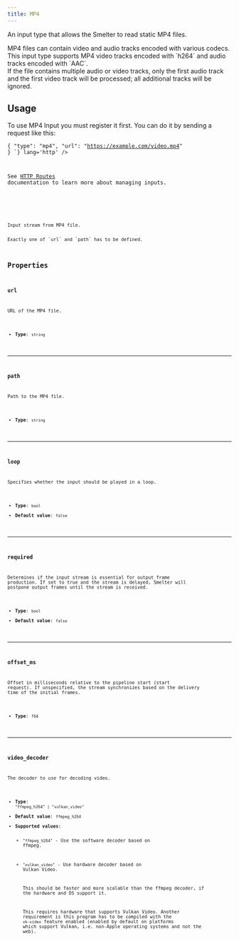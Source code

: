 ```yaml
---
title: MP4
---
```


An input type that allows the Smelter to read static MP4 files.

<Aside>MP4 files can contain video and audio tracks encoded with various codecs. This input type supports MP4 video tracks encoded with `h264` and audio tracks encoded with `AAC`.</Aside>
<Aside type='caution'>If the file contains multiple audio or video tracks, only the first audio track and the first video track will be processed; all additional tracks will be ignored.</Aside>

## Usage

To use MP4 Input you must register it first. You can do it by sending a request like this:

<CollapsibleDetails summaryTitle='Example request' open>
<Code code={`
POST: /api/input/:input_id/register
Content-Type: application/json

{
    "type": "mp4",
    "url": "https://example.com/video.mp4"
}
`} lang='http' />
</CollapsibleDetails>

See [HTTP Routes](/http-api/routes#inputs-configuration) documentation to learn more about managing inputs.

<CollapsibleDetails summaryTitle='Type definition' open>
<Code code={`
type Mp4Input = {
    url?: string;
    path?: string;
    loop?: bool;
    required?: bool;
    offset_ms?: f64;
    video_decoder?: "ffmpeg_h264" | "vulkan_video";
}
`} lang='tsx' />
</CollapsibleDetails>

Input stream from MP4 file.
<Aside>Exactly one of `url` and `path` has to be defined.</Aside>

## Properties

### url
URL of the MP4 file.

- **Type**: `string`

---

### path
Path to the MP4 file.

- **Type**: `string`

---

### loop
Specifies whether the input should be played in a loop.

- **Type**: `bool`
- **Default value**: `false`

---

### required
Determines if the input stream is essential for output frame production. If set to true and the stream is delayed, Smelter will postpone output frames until the stream is received.
- **Type**: `bool`
- **Default value**: `false`

---

### offset_ms
Offset in milliseconds relative to the pipeline start (start request). If unspecified, the stream synchronizes based on the delivery time of the initial frames.

- **Type**: `f64`

---

### video_decoder
The decoder to use for decoding video.

- **Type**: `"ffmpeg_h264" | "vulkan_video"`
- **Default value**: `ffmpeg_h264`
- **Supported values**:
  - `"ffmpeg_h264"` - Use the software decoder based on ffmpeg.
  - `"vulkan_video"` - Use hardware decoder based on Vulkan Video.
    
    This should be faster and more scalable than the ffmpeg decoder, if the hardware and OS
    support it.

    This requires hardware that supports Vulkan Video. Another requirement is this program has
    to be compiled with the `vk-video` feature enabled (enabled by default on platforms which
    support Vulkan, i.e. non-Apple operating systems and not the web).

